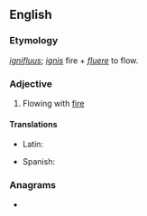 ==English==

===Etymology===
{{etyl|la|en}} ''[[ignifluus]]''; ''[[ignis]]'' fire + ''[[fluere]]'' to flow.

===Adjective===
{{en-adj|-}}

# {{label|en|obsolete}} Flowing with [[fire]]
#: {{rfquotek|Cockerman}}

====Translations====
{{trans-top|flowing with fire}}
* Latin: {{t|la|ignifluus}}
{{trans-mid}}
* Spanish: {{t|es|ignífluo}}
{{trans-bottom}}

===Anagrams===
* {{l|en|fuliginous}}